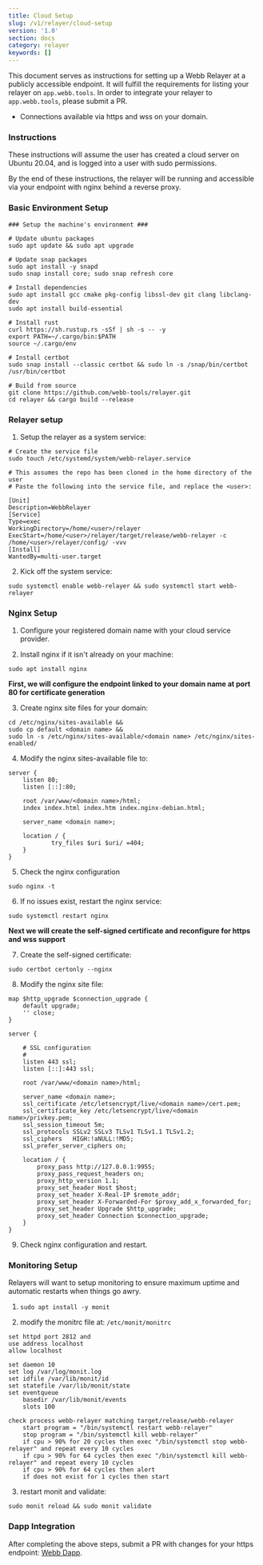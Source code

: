 ```yaml
---
title: Cloud Setup
slug: /v1/relayer/cloud-setup
version: '1.0'
section: docs
category: relayer
keywords: []
---
```


This document serves as instructions for setting up a Webb Relayer at a publicly accessible endpoint. It will fulfill the requirements for listing your relayer on `app.webb.tools`. In order to integrate your relayer to `app.webb.tools`, please submit a PR.
- Connections available via https and wss on your domain.

### Instructions

These instructions will assume the user has created a cloud server on Ubuntu 20.04, and is logged into a user with sudo permissions.

By the end of these instructions, the relayer will be running and accessible via your endpoint with nginx behind a reverse proxy.

### Basic Environment Setup

```
### Setup the machine's environment ###

# Update ubuntu packages
sudo apt update && sudo apt upgrade

# Update snap packages
sudo apt install -y snapd
sudo snap install core; sudo snap refresh core

# Install dependencies
sudo apt install gcc cmake pkg-config libssl-dev git clang libclang-dev
sudo apt install build-essential

# Install rust
curl https://sh.rustup.rs -sSf | sh -s -- -y
export PATH=~/.cargo/bin:$PATH
source ~/.cargo/env

# Install certbot
sudo snap install --classic certbot && sudo ln -s /snap/bin/certbot /usr/bin/certbot

# Build from source
git clone https://github.com/webb-tools/relayer.git
cd relayer && cargo build --release
```

### Relayer setup

1. Setup the relayer as a system service:

```
# Create the service file
sudo touch /etc/systemd/system/webb-relayer.service

# This assumes the repo has been cloned in the home directory of the user
# Paste the following into the service file, and replace the <user>:

[Unit]
Description=WebbRelayer
[Service]
Type=exec
WorkingDirectory=/home/<user>/relayer
ExecStart=/home/<user>/relayer/target/release/webb-relayer -c /home/<user>/relayer/config/ -vvv
[Install]
WantedBy=multi-user.target
```

2. Kick off the system service:
```
sudo systemctl enable webb-relayer && sudo systemctl start webb-relayer
```

### Nginx Setup

1. Configure your registered domain name with your cloud service provider.

2. Install nginx if it isn't already on your machine: 
```
sudo apt install nginx
```

**First, we will configure the endpoint linked to your domain name at port 80 for certificate generation**

3. Create nginx site files for your domain:
```
cd /etc/nginx/sites-available && 
sudo cp default <domain name> && 
sudo ln -s /etc/nginx/sites-available/<domain name> /etc/nginx/sites-enabled/
```
4. Modify the nginx sites-available file to:

```
server {
    listen 80;
    listen [::]:80;

    root /var/www/<domain name>/html;
    index index.html index.htm index.nginx-debian.html;

    server_name <domain name>;

    location / {
            try_files $uri $uri/ =404;
    }
}
```        

5. Check the nginx configuration 
```
sudo nginx -t
```
6. If no issues exist, restart the nginx service: 
```
sudo systemctl restart nginx
```
**Next we will create the self-signed certificate and reconfigure for https and wss support**

7. Create the self-signed certificate:
```
sudo certbot certonly --nginx
```
8. Modify the nginx site file:

```
map $http_upgrade $connection_upgrade {
    default upgrade;
    '' close;
}

server {

    # SSL configuration
    #
    listen 443 ssl;
    listen [::]:443 ssl;

    root /var/www/<domain name>/html;

    server_name <domain name>;
    ssl_certificate /etc/letsencrypt/live/<domain name>/cert.pem;
    ssl_certificate_key /etc/letsencrypt/live/<domain name>/privkey.pem;
    ssl_session_timeout 5m;
    ssl_protocols SSLv2 SSLv3 TLSv1 TLSv1.1 TLSv1.2;
    ssl_ciphers   HIGH:!aNULL:!MD5;
    ssl_prefer_server_ciphers on;

    location / {
        proxy_pass http://127.0.0.1:9955;
        proxy_pass_request_headers on;
        proxy_http_version 1.1;
        proxy_set_header Host $host;
        proxy_set_header X-Real-IP $remote_addr;
        proxy_set_header X-Forwarded-For $proxy_add_x_forwarded_for;
        proxy_set_header Upgrade $http_upgrade;
        proxy_set_header Connection $connection_upgrade;
    }
}
```
9. Check nginx configuration and restart.

### Monitoring Setup

Relayers will want to setup monitoring to ensure maximum uptime and automatic restarts when things go awry. 

1. `sudo apt install -y monit`

2. modify the monitrc file at: `/etc/monit/monitrc`

```
set httpd port 2812 and
use address localhost
allow localhost

set daemon 10
set log /var/log/monit.log
set idfile /var/lib/monit/id
set statefile /var/lib/monit/state
set eventqueue
    basedir /var/lib/monit/events
    slots 100                    

check process webb-relayer matching target/release/webb-relayer
    start program = "/bin/systemctl restart webb-relayer"
    stop program = "/bin/systemctl kill webb-relayer"
    if cpu > 90% for 20 cycles then exec "/bin/systemctl stop webb-relayer" and repeat every 10 cycles
    if cpu > 90% for 64 cycles then exec "/bin/systemctl kill webb-relayer" and repeat every 10 cycles
    if cpu > 90% for 64 cycles then alert
    if does not exist for 1 cycles then start
```

3. restart monit and validate: 
```
sudo monit reload && sudo monit validate
```
### Dapp Integration

After completing the above steps, submit a PR with changes for your https endpoint: <a target="_blank" href="https://github.com/webb-tools/webb-dapp/blob/master/packages/apps/src/configs/relayer-config.ts#L14">Webb Dapp</a>.
